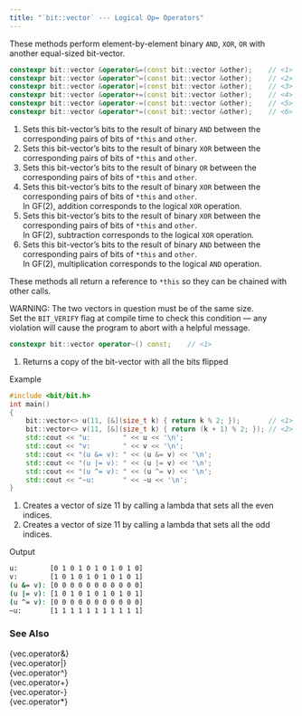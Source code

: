 ```yaml
---
title: "`bit::vector` --- Logical Op= Operators"
---
```


These methods perform element-by-element binary `AND`, `XOR`, `OR` with another equal-sized bit-vector.

```cpp
constexpr bit::vector &operator&=(const bit::vector &other);    // <1>
constexpr bit::vector &operator^=(const bit::vector &other);    // <2>
constexpr bit::vector &operator|=(const bit::vector &other);    // <3>
constexpr bit::vector &operator+=(const bit::vector &other);    // <4>
constexpr bit::vector &operator-=(const bit::vector &other);    // <5>
constexpr bit::vector &operator*=(const bit::vector &other);    // <6>
```
1. Sets this bit-vector's bits to the result of binary `AND` between the corresponding pairs of bits of `*this` and `other`.
2. Sets this bit-vector's bits to the result of binary `XOR` between the corresponding pairs of bits of `*this` and `other`.
3. Sets this bit-vector's bits to the result of binary `OR` between the corresponding pairs of bits of `*this` and `other`.
4. Sets this bit-vector's bits to the result of binary `XOR` between the corresponding pairs of bits of `*this` and `other`. \
In GF(2), addition corresponds to the logical `XOR` operation.
1. Sets this bit-vector's bits to the result of binary `XOR` between the corresponding pairs of bits of `*this` and `other`. \
In GF(2), subtraction corresponds to the logical `XOR` operation.
1. Sets this bit-vector's bits to the result of binary `AND` between the corresponding pairs of bits of `*this` and `other`. \
In GF(2), multiplication corresponds to the logical `AND` operation.

These methods all return a reference to `*this` so they can be chained with other calls.

WARNING: The two vectors in question must be of the same size. \
Set the `BIT_VERIFY` flag at compile time to check this condition --- any violation will cause the program to abort with a helpful message.

```cpp
constexpr bit::vector operator~() const;    // <1>
```
1. Returns a copy of the bit-vector with all the bits flipped

[Example]{.bt}
```cpp
#include <bit/bit.h>
int main()
{
    bit::vector<> u(11, [&](size_t k) { return k % 2; });       // <1>
    bit::vector<> v(11, [&](size_t k) { return (k + 1) % 2; }); // <2>
    std::cout << "u:        " << u << '\n';
    std::cout << "v:        " << v << '\n';
    std::cout << "(u &= v): " << (u &= v) << '\n';
    std::cout << "(u |= v): " << (u |= v) << '\n';
    std::cout << "(u ^= v): " << (u ^= v) << '\n';
    std::cout << "~u:       " << ~u << '\n';
}
```
1. Creates a vector of size 11 by calling a lambda that sets all the even indices.
2. Creates a vector of size 11 by calling a lambda that sets all the odd indices.

[Output]{.bt}
```bash
u:        [0 1 0 1 0 1 0 1 0 1 0]
v:        [1 0 1 0 1 0 1 0 1 0 1]
(u &= v): [0 0 0 0 0 0 0 0 0 0 0]
(u |= v): [1 0 1 0 1 0 1 0 1 0 1]
(u ^= v): [0 0 0 0 0 0 0 0 0 0 0]
~u:       [1 1 1 1 1 1 1 1 1 1 1]
```

### See Also
{vec.operator&}   \
{vec.operator|}   \
{vec.operator^}   \
{vec.operator+}   \
{vec.operator-}   \
{vec.operator*}
